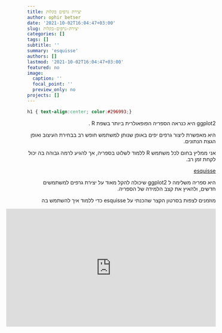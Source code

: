 ```yaml
---
title: יצירת גרפים בקלות
author: ophir betser
date: '2021-10-02T16:04:47+03:00'
slug: יצירת-גרפים-בקלות
categories: []
tags: []
subtitle: ''
summary: 'esquisse'
authors: []
lastmod: '2021-10-02T16:04:47+03:00'
featured: no
image:
  caption: ''
  focal_point: ''
  preview_only: no
projects: []
---
```


```css
h1 { text-align:center; color:#296993;}
```

<div style="text-align:right;" dir="rtl">

ggplot2
היא כנראה הספריה הפופאולרית ביותר בשפת
R
.

היא מאפשרת ליצור גרפים יפים באופן שנותן למשתמש חופש רב בבחירת העיצוב ואופן הגצת הנתונים.

אני ממליץ בחום לכל משתמש 
R
ללמוד לשלוט בספריה,
אך להגיע לרמה גבוהה בה יכול לקחת זמן רב.



<div dir="ltr"> [esquisse](https://cran.r-project.org/web/packages/esquisse/vignettes/get-started.html) </div> היא ספריה משלימה ל
ggplot2
שיכולה להקל מאוד על יצירת גרפים למשתמשים חדשים,
ולהאיץ את קצב הלמידה של הספריה.

מוזמנים לצפות בסרטון הקצר שהכנתי על
esquisse
כדי ללמוד איך להשתמש בה

<div style="text-align:center;">
<iframe width="560" height="315" src="https://www.youtube.com/embed/7-5G8I7Cpsw" frameborder="0" allowfullscreen></iframe>
</div>


</div>
